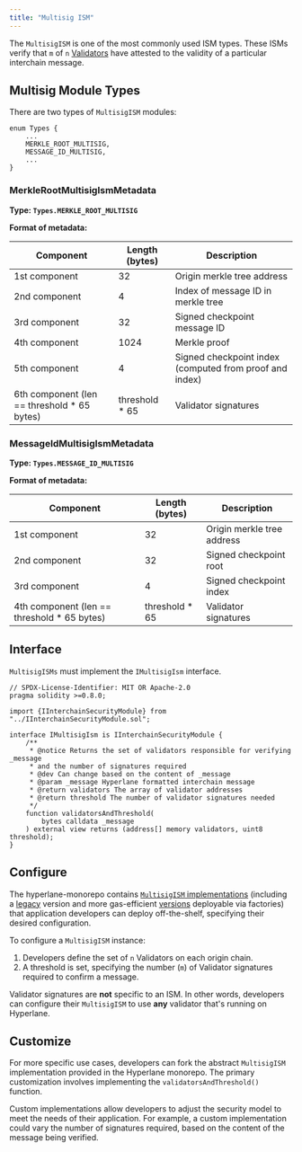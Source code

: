 ```yaml
---
title: "Multisig ISM"
---
```


The `MultisigISM` is one of the most commonly used ISM types. These ISMs verify that `m` of `n` [Validators](../agents/validators.mdx) have attested to the validity of a particular interchain message.

## Multisig Module Types

There are two types of `MultisigISM` modules:

```solidity
enum Types {
    ...
    MERKLE_ROOT_MULTISIG,
    MESSAGE_ID_MULTISIG,
    ...
}
```

### MerkleRootMultisigIsmMetadata

**Type: `Types.MERKLE_ROOT_MULTISIG`**

**Format of metadata:**

| **Component**                                | **Length (bytes)** | **Description**                                         |
| -------------------------------------------- | ------------------ | ------------------------------------------------------- |
| 1st component                                | 32                 | Origin merkle tree address                              |
| 2nd component                                | 4                  | Index of message ID in merkle tree                      |
| 3rd component                                | 32                 | Signed checkpoint message ID                            |
| 4th component                                | 1024               | Merkle proof                                            |
| 5th component                                | 4                  | Signed checkpoint index (computed from proof and index) |
| 6th component (len == threshold \* 65 bytes) | threshold \* 65    | Validator signatures                                    |

### MessageIdMultisigIsmMetadata

**Type: `Types.MESSAGE_ID_MULTISIG`**

**Format of metadata:**

| **Component**                                | **Length (bytes)** | **Description**            |
| -------------------------------------------- | ------------------ | -------------------------- |
| 1st component                                | 32                 | Origin merkle tree address |
| 2nd component                                | 32                 | Signed checkpoint root     |
| 3rd component                                | 4                  | Signed checkpoint index    |
| 4th component (len == threshold \* 65 bytes) | threshold \* 65    | Validator signatures       |

## Interface

`MultisigISMs` must implement the `IMultisigIsm` interface.

```solidity
// SPDX-License-Identifier: MIT OR Apache-2.0
pragma solidity >=0.8.0;

import {IInterchainSecurityModule} from "../IInterchainSecurityModule.sol";

interface IMultisigIsm is IInterchainSecurityModule {
    /**
     * @notice Returns the set of validators responsible for verifying _message
     * and the number of signatures required
     * @dev Can change based on the content of _message
     * @param _message Hyperlane formatted interchain message
     * @return validators The array of validator addresses
     * @return threshold The number of validator signatures needed
     */
    function validatorsAndThreshold(
        bytes calldata _message
    ) external view returns (address[] memory validators, uint8 threshold);
}
```

## Configure

The hyperlane-monorepo contains [`MultisigISM` implementations](https://github.com/hyperlane-xyz/hyperlane-monorepo/tree/main/solidity/contracts/isms/multisig) (including a [legacy](https://github.com/hyperlane-xyz/hyperlane-monorepo/blob/main/solidity/contracts/isms/multisig/LegacyMultisigIsm.sol) version and more gas-efficient [versions](https://github.com/hyperlane-xyz/hyperlane-monorepo/blob/main/solidity/contracts/isms/multisig/StaticMultisigIsm.sol) deployable via factories) that application developers can deploy off-the-shelf, specifying their desired configuration.

To configure a `MultisigISM` instance:

1. Developers define the set of `n` Validators on each origin chain.
2. A threshold is set, specifying the number (`m`) of Validator signatures required to confirm a message.

Validator signatures are **not** specific to an ISM. In other words, developers can configure their `MultisigISM` to use **any** validator that's running on Hyperlane.

## Customize

For more specific use cases, developers can fork the abstract `MultisigISM` implementation provided in the Hyperlane monorepo. The primary customization involves implementing the `validatorsAndThreshold()` function.

Custom implementations allow developers to adjust the security model to meet the needs of their application. For example, a custom implementation could vary the number of signatures required, based on the content of the message being verified.